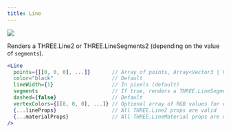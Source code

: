 ```yaml
---
title: Line
---
```


[![](https://img.shields.io/badge/-storybook-%23ff69b4)](https://drei.vercel.app/?path=/story/shapes-line--basic-line-st)

Renders a THREE.Line2 or THREE.LineSegments2 (depending on the value of `segments`).

```jsx
<Line
  points={[[0, 0, 0], ...]}       // Array of points, Array<Vector3 | Vector2 | [number, number, number] | [number, number] | number>
  color="black"                   // Default
  lineWidth={1}                   // In pixels (default)
  segments                        // If true, renders a THREE.LineSegments2. Otherwise, renders a THREE.Line2
  dashed={false}                  // Default
  vertexColors={[[0, 0, 0], ...]} // Optional array of RGB values for each point
  {...lineProps}                  // All THREE.Line2 props are valid
  {...materialProps}              // All THREE.LineMaterial props are valid
/>
```
